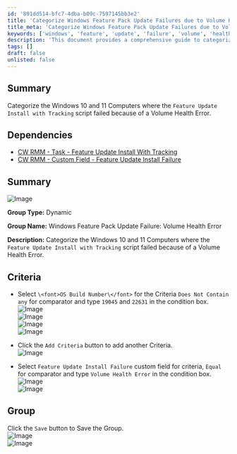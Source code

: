 ```yaml
---
id: '891dd514-bfc7-4dba-b09c-7597145bb3e2'
title: 'Categorize Windows Feature Pack Update Failures due to Volume Health Errors'
title_meta: 'Categorize Windows Feature Pack Update Failures due to Volume Health Errors'
keywords: ['windows', 'feature', 'update', 'failure', 'volume', 'health', 'error']
description: 'This document provides a comprehensive guide to categorizing Windows 10 and 11 computers where the Feature Update Install with Tracking script failed due to a Volume Health Error. It includes dependencies, criteria for grouping, and visual aids to assist in the process.'
tags: []
draft: false
unlisted: false
---
```

## Summary

Categorize the Windows 10 and 11 Computers where the `Feature Update Install with Tracking` script failed because of a Volume Health Error.

## Dependencies

- [CW RMM - Task - Feature Update Install With Tracking](https://proval.itglue.com/DOC-5078775-12947845)
- [CW RMM - Custom Field - Feature Update Install Failure](https://proval.itglue.com/DOC-5078775-14592254)

## Summary

![Image](../../../static/img/Windows-Feature-Pack-Update-Failure-Volume-Health-Error/image_1.png)

**Group Type:** Dynamic

**Group Name:** Windows Feature Pack Update Failure: Volume Health Error

**Description:** Categorize the Windows 10 and 11 Computers where the `Feature Update Install with Tracking` script failed because of a Volume Health Error.

## Criteria

- Select `\<font>OS Build Number\</font>` for the Criteria `Does Not Contain any` for comparator and type `19045` and `22631` in the condition box.  
![Image](../../../static/img/Windows-Feature-Pack-Update-Failure-Volume-Health-Error/image_2.png)  
![Image](../../../static/img/Windows-Feature-Pack-Update-Failure-Volume-Health-Error/image_3.png)  
![Image](../../../static/img/Windows-Feature-Pack-Update-Failure-Volume-Health-Error/image_4.png)  
![Image](../../../static/img/Windows-Feature-Pack-Update-Failure-Volume-Health-Error/image_5.png)

- Click the `Add Criteria` button to add another Criteria.  
![Image](../../../static/img/Windows-Feature-Pack-Update-Failure-Volume-Health-Error/image_6.png)

- Select `Feature Update Install Failure` custom field for criteria, `Equal` for comparator and type `Volume Health Error` in the condition box.  
![Image](../../../static/img/Windows-Feature-Pack-Update-Failure-Volume-Health-Error/image_7.png)  
![Image](../../../static/img/Windows-Feature-Pack-Update-Failure-Volume-Health-Error/image_8.png)

## Group

Click the `Save` button to Save the Group.  
![Image](../../../static/img/Windows-Feature-Pack-Update-Failure-Volume-Health-Error/image_9.png)  
![Image](../../../static/img/Windows-Feature-Pack-Update-Failure-Volume-Health-Error/image_10.png)











